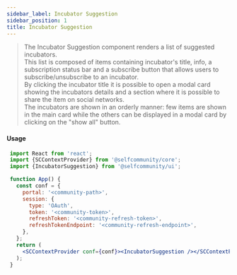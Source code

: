 ```yaml
---
sidebar_label: Incubator Suggestion
sidebar_position: 1
title: Incubator Suggestion
---
```


> The Incubator Suggestion component renders a list of suggested incubators.<br/>
This list is composed of items containing incubator's title, info, a subscription status bar and a subscribe button that allows users to subscribe/unsubscribe to an incubator.<br/>
By clicking the incubator title it is possible to open a modal card showing the incubators details and a section where it is possible to share the item on social networks.<br/>
The incubators are shown in an orderly manner: few items are shown in the main card while the others can be displayed in a modal card by clicking on the "show all" button.


<Logged><IncubatorSuggestion/></Logged>

#### Usage

```jsx
 import React from 'react';
 import {SCContextProvider} from '@selfcommunity/core';
 import {IncubatorSuggestion} from '@selfcommunity/ui';

 function App() {
   const conf = {
     portal: '<community-path>',
     session: {
       type: 'OAuth',
       token: '<community-token>',
       refreshToken: '<community-refresh-token>',
       refreshTokenEndpoint: '<community-refresh-endpoint>',
     },
   };
   return (
     <SCContextProvider conf={conf}><IncubatorSuggestion /></SCContextProvider>
   );
 }
```